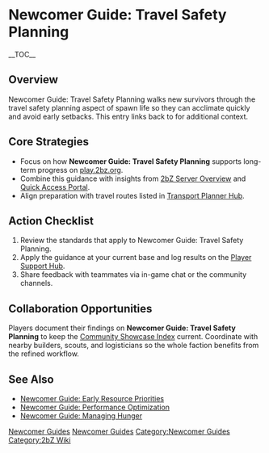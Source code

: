 {{Short description|Newcomer Guide: Travel Safety Planning walks new survivors through the travel safety planning aspect of spawn life so they can acclimate quickly and avoid early setbacks}}
= Newcomer Guide: Travel Safety Planning =
{{2bZ Navbox}}
__TOC__

== Overview ==
Newcomer Guide: Travel Safety Planning walks new survivors through the travel safety
planning aspect of spawn life so they can acclimate quickly and avoid early setbacks. This
entry links back to [[Category:Newcomer Guides|Newcomer Guides]] for additional context.

== Core Strategies ==
* Focus on how '''Newcomer Guide: Travel Safety Planning''' supports long-term progress on [[play.2bz.org]].
* Combine this guidance with insights from [[2bZ Server Overview]] and [[Quick Access Portal]].
* Align preparation with travel routes listed in [[Transport Planner Hub]].

== Action Checklist ==
# Review the [[Category:Newcomer Guides|Newcomer Guides]] standards that apply to Newcomer Guide: Travel Safety Planning.
# Apply the guidance at your current base and log results on the [[Player Support Hub]].
# Share feedback with teammates via in-game chat or the community channels.

== Collaboration Opportunities ==
Players document their findings on '''Newcomer Guide: Travel Safety Planning''' to keep
the [[Community Showcase Index]] current. Coordinate with nearby builders, scouts, and
logisticians so the whole faction benefits from the refined workflow.

== See Also ==
* [[Newcomer Guide: Early Resource Priorities]]
* [[Newcomer Guide: Performance Optimization]]
* [[Newcomer Guide: Managing Hunger]]

[[Category:Newcomer Guides]]
[[Category:2bZ Wiki]]

